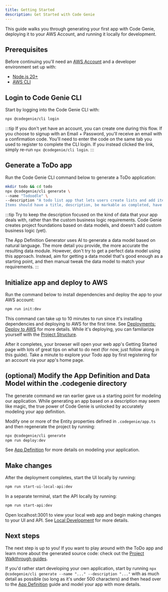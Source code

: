 ```yaml
---
title: Getting Started
description: Get Started with Code Genie
---
```


This guide walks you through generating your first app with Code Genie, deploying it to your AWS Account, and running it locally for development.

## Prerequisites

Before continuing you'll need an [AWS Account](https://aws.amazon.com/resources/create-account/) and a developer environment set up with:

- [Node.js 20+](https://nodejs.org/en/learn/getting-started/how-to-install-nodejs)
- [AWS CLI](https://docs.aws.amazon.com/polly/latest/dg/setup-aws-cli.html)

## Login to Code Genie CLI

Start by logging into the Code Genie CLI with:

```sh title="Login"
npx @codegenie/cli login
```

:::tip
If you don't yet have an account, you can create one during this flow. If you choose to signup with an Email + Password, you'll receive an email with a confirmation code. You'll need to enter the code on the same tab you used to register to complete the CLI login. If you instead clicked the link, simply re-run `npx @codegenie/cli login`.
:::

## Generate a ToDo app

Run the Code Genie CLI command below to generate a ToDo application:

```sh title="Generate ToDo app"
mkdir todo && cd todo
npx @codegenie/cli generate \
--name "Todoodle" \
--description "A todo list app that lets users create lists and add items to the list. \
Items should have a title, description, be markable as completed, have a due date, and have an image."
```

:::tip
Try to keep the description focused on the kind of data that your app deals with, rather than the custom business logic requirements. Code Genie creates project foundations based on data models, and doesn't add custom business logic (yet).

The App Definition Generator uses AI to generate a data model based on natural language. The more detail you provide, the more accurate the resulting data module. However, don't try to get a perfect data model using this approach. Instead, aim for getting a data model that's good enough as a starting point, and then manual tweak the data model to match your requirements.
:::

## Initialize app and deploy to AWS

Run the command below to install dependencies and deploy the app to your AWS account:

```sh title="Initialize ToDo app"
npm run init:dev
```

This command can take up to 10 minutes to run since it's installing dependencies and deploying to AWS for the first time. See [Deployments: Deploy to AWS](./deployments#deploy-to-aws) for more details. While it's deploying, you can familiarize yourself with the [Project Structure](../project-walkthrough/overview).

After it completes, your browser will open your web app's Getting Started page with lots of great tips on what to do next (for now, just follow along in this guide). Take a minute to explore your Todo app by first registering for an account via your app's home page.

## (optional) Modify the App Definition and Data Model within the .codegenie directory

The generate command we ran earlier gave us a starting point for modeling our application. While generating an app based on a description may seem like magic, the true power of Code Genie is unlocked by accurately modeling your app definition.

Modify one or more of the Entity properties defined in `.codegenie/app.ts` and then regenerate the project by running:

```sh title="Regenerate ToDo app and redeploy"
npx @codegenie/cli generate
npm run deploy:dev
```

See [App Definition](../spec/app-definition) for more details on modeling your application.

## Make changes

After the deployment completes, start the UI locally by running:

```sh
npm run start-ui-local-api:dev
```

In a separate terminal, start the API locally by running:

```sh
npm run start-api:dev
```

Open localhost:3001 to view your local web app and begin making changes to your UI and API. See [Local Development](./local-development) for more details.

## Next steps

The next step is up to you! If you want to play around with the ToDo app and learn more about the generated source code: check out the [Project Walkthrough guides](../project-walkthrough/overview).

If you'd rather start developing your own application, start by running `npx @codegenie/cli generate --name "..." --description "..."` with as much detail as possible (so long as it's under 500 characters) and then head over to the [App Definition](../spec/app-definition) guide and model your app with more details.
